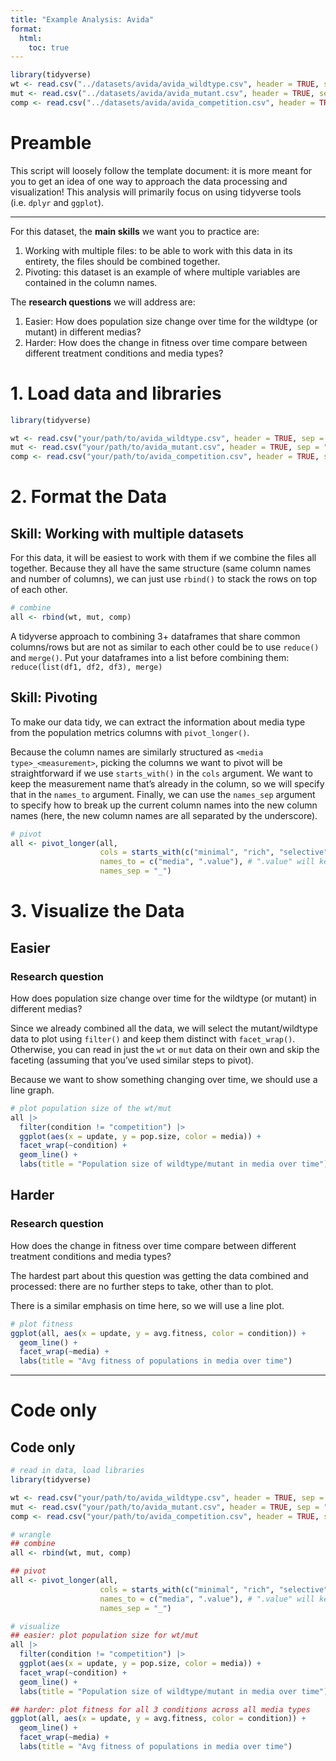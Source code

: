 ```yaml
---
title: "Example Analysis: Avida"
format: 
  html:
    toc: true
---
```


```r
library(tidyverse)
wt <- read.csv("../datasets/avida/avida_wildtype.csv", header = TRUE, sep = ",")
mut <- read.csv("../datasets/avida/avida_mutant.csv", header = TRUE, sep = ",")
comp <- read.csv("../datasets/avida/avida_competition.csv", header = TRUE, sep = ",")
```

# Preamble

This script will loosely follow the template document: it is more meant for you to get an idea of one way to approach the data processing and visualization! This analysis will primarily focus on using tidyverse tools (i.e. `dplyr` and `ggplot`).

------------------------------------------------------------------------

For this dataset, the **main skills** we want you to practice are:

1.  Working with multiple files: to be able to work with this data in its entirety, the files should be combined together.
2.  Pivoting: this dataset is an example of where multiple variables are contained in the column names.

The **research questions** we will address are:

1.  Easier: How does population size change over time for the wildtype (or mutant) in different medias?
2.  Harder: How does the change in fitness over time compare between different treatment conditions and media types?

# 1. Load data and libraries

```r
library(tidyverse)

wt <- read.csv("your/path/to/avida_wildtype.csv", header = TRUE, sep = ",")
mut <- read.csv("your/path/to/avida_mutant.csv", header = TRUE, sep = ",")
comp <- read.csv("your/path/to/avida_competition.csv", header = TRUE, sep = ",")
```

# 2. Format the Data

## Skill: Working with multiple datasets

For this data, it will be easiest to work with them if we combine the files all together. Because they all have the same structure (same column names and number of columns), we can just use `rbind()` to stack the rows on top of each other.

```r
# combine
all <- rbind(wt, mut, comp)
```

::: {.callout-note title="Other approaches to combining 3+ dataframes" collapse="true"}
A tidyverse approach to combining 3+ dataframes that share common columns/rows but are not as similar to each other could be to use `reduce()` and `merge()`. Put your dataframes into a list before combining them: `reduce(list(df1, df2, df3), merge)`
:::

## Skill: Pivoting

To make our data tidy, we can extract the information about media type from the population metrics columns with `pivot_longer()`.

Because the column names are similarly structured as `<media type>_<measurement>`, picking the columns we want to pivot will be straightforward if we use `starts_with()` in the `cols` argument. We want to keep the measurement name that's already in the column, so we will specify that in the `names_to` argument. Finally, we can use the `names_sep` argument to specify how to break up the current column names into the new column names (here, the new column names are all separated by the underscore).

```r
# pivot
all <- pivot_longer(all,
                    cols = starts_with(c("minimal", "rich", "selective")),
                    names_to = c("media", ".value"), # ".value" will keep the <measurement> as the column name after pivoting
                    names_sep = "_")
```

# 3. Visualize the Data

## Easier

::: callout-note
### Research question

How does population size change over time for the wildtype (or mutant) in different medias?
:::

Since we already combined all the data, we will select the mutant/wildtype data to plot using `filter()` and keep them distinct with `facet_wrap()`. Otherwise, you can read in just the `wt` or `mut` data on their own and skip the faceting (assuming that you've used similar steps to pivot).

Because we want to show something changing over time, we should use a line graph.

```r
# plot population size of the wt/mut
all |>
  filter(condition != "competition") |>
  ggplot(aes(x = update, y = pop.size, color = media)) +
  facet_wrap(~condition) +
  geom_line() +
  labs(title = "Population size of wildtype/mutant in media over time")
```

## Harder

::: callout-note
### Research question

How does the change in fitness over time compare between different treatment conditions and media types?
:::

The hardest part about this question was getting the data combined and processed: there are no further steps to take, other than to plot.

There is a similar emphasis on time here, so we will use a line plot.

```r
# plot fitness
ggplot(all, aes(x = update, y = avg.fitness, color = condition)) +
  geom_line() +
  facet_wrap(~media) +
  labs(title = "Avg fitness of populations in media over time")
```

------------------------------------------------------------------------

# Code only

::: {.callout-note collapse="true"}
## Code only

```r
# read in data, load libraries
library(tidyverse)

wt <- read.csv("your/path/to/avida_wildtype.csv", header = TRUE, sep = ",")
mut <- read.csv("your/path/to/avida_mutant.csv", header = TRUE, sep = ",")
comp <- read.csv("your/path/to/avida_competition.csv", header = TRUE, sep = ",")

# wrangle
## combine
all <- rbind(wt, mut, comp)

## pivot
all <- pivot_longer(all,
                    cols = starts_with(c("minimal", "rich", "selective")),
                    names_to = c("media", ".value"), # ".value" will keep the <measurement> as the column name after pivoting
                    names_sep = "_")

# visualize
## easier: plot population size for wt/mut
all |>
  filter(condition != "competition") |>
  ggplot(aes(x = update, y = pop.size, color = media)) +
  facet_wrap(~condition) +
  geom_line() +
  labs(title = "Population size of wildtype/mutant in media over time")

## harder: plot fitness for all 3 conditions across all media types
ggplot(all, aes(x = update, y = avg.fitness, color = condition)) +
  geom_line() +
  facet_wrap(~media) +
  labs(title = "Avg fitness of populations in media over time")
```
:::
